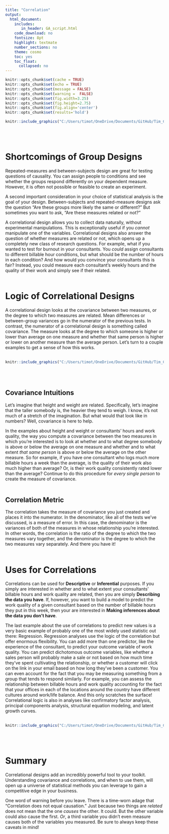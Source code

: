 ```yaml
---
title: "Correlation"
output:
  html_document:
    includes:
       in_header: GA_script.html
    code_download: no
    fontsize: 8pt
    highlight: textmate
    number_sections: no
    theme: cosmo
    toc: yes
    toc_float:
      collapsed: no
---
```


```r
knitr::opts_chunk$set(cache = TRUE)
knitr::opts_chunk$set(echo = TRUE)
knitr::opts_chunk$set(message = FALSE)
knitr::opts_chunk$set(warning =  FALSE)
knitr::opts_chunk$set(fig.width=3.25)
knitr::opts_chunk$set(fig.height=2.75)
knitr::opts_chunk$set(fig.align='center') 
knitr::opts_chunk$set(results='hold') 
```
```r
knitr::include_graphics("C:/Users/timot/OneDrive/Documents/GitHub/Tim_Carsel.github.io/cool_graph.jpg")
```
<br/><br/>


# Shortcomings of Group Designs
Repeated-measures and between-subjects design are great for testing questions of causality. You can assign people to conditions and see whether the groups respond differently on your dependent measure. However, it is often not possible or feasible to create an experiment.


A second important consideration in your choice of statistical analysis is the goal of your design. Between-subjects and repeated-measure designs ask the question “Are these groups more likely the same or different?” But sometimes you want to ask, “Are these measures related or not?” 


A correlational design allows you to collect data naturally, without experimental manipulations. This is exceptionally useful if you *cannot* manipulate one of the variables. Correlational designs also answer the question of whether measures are related or not, which opens up a completely new class of research questions. For example, what if you wanted to test for burnout in your consultants. You *could* assign consultants to different billable hour conditions, but what should be the number of hours in each condition? And how would you convince your consultants this is fair? Instead, you could measure each consultant’s weekly hours and the quality of their work and simply see if their related.
<br/><br/>


# Logic of Correlational Designs
A correlational design looks at the covariance between two measures, or the degree to which two measures are related. Mean differences or between-group variances go in the numerator of the previous tests. In contrast, the numerator of a correlational design is something called covariance. The measure looks at the degree to which someone is higher or lower than average on one measure and whether that same person is higher or lower on another measure than the average person. Let’s turn to a couple examples to get a sense of how this works.
<br/><br/>


```r
knitr::include_graphics("C:/Users/timot/OneDrive/Documents/GitHub/Tim_Carsel.github.io/dude_scatter.jpg")
```
<br/><br/>


## Covariance Intuitions
Let’s imagine that height and weight are related. Specifically, let’s imagine that the taller somebody is, the heavier they tend to weigh. I know, it’s not much of a stretch of the imagination. But what would that look like in numbers? Well, covariance is here to help.


In the examples about height and weight or consultants’ hours and work quality, the way you compute a covariance between the two measures in which you’re interested is to look at whether and to what degree somebody is above or below the average on one measure and whether and to what extent *that same person* is above or below the average on the other measure. So for example, if you have one consultant who logs much more billable hours a week than the average, is the quality of their work also much higher than average? Or, is their work quality consistently rated lower than the average? Continue to do this procedure for *every single person* to create the measure of covariance. 
<br/><br/>


## Correlation Metric
The correlation takes the measure of covariance you just created and places it into the numerator. In the denominator, like all of the tests we’ve discussed, is a measure of error. In this case, the denominator is the variances of both of the measures in whose relationship you’re interested. In other words, the correlation is the ratio of the degree to which the two measures vary together, and the denominator is the degree to which the two measures vary separately. And there you have it!
<br/><br/>


# Uses for Correlations
Correlations can be used for **Descriptive** or **Inferential** purposes. If you simply are interested in whether and to what extent your consultants’ billable hours and work quality are related, then you are simply **Describing the data you have**. If, however, you want to build a model to predict the work quality of a given consultant based on the number of billable hours they put in this week, then your are interested in **Making inferences about the data you don’t have**.


The last example about the use of correlations to predict new values is a very basic example of probably one of the most widely used statistic out there:  Regression. Regression analyses use the logic of the correlation but offer enormous flexibility. You can add more than one predictor, like the experience of the consultant, to predict your outcome variable of work quality. You can predict dichotomous outcome variables, like whether a sales person will probably make a sale or not based on how much time they’ve spent cultivating the relationship, or whether a customer will click on the link in your email based on how long they’ve been a customer. You can even account for the fact that you may be measuring something from a group that tends to respond similarly. For example, you can assess the relationship between billable hours and work quality accounting for the fact that your offices in each of the locations around the country have different cultures around work/life balance. And this only scratches the surface! Correlational logic is also in analyses like confirmatory factor analysis, principal components analysis, structural equation modeling, and latent growth curves. 
<br/><br/>


```r
knitr::include_graphics("C:/Users/timot/OneDrive/Documents/GitHub/Tim_Carsel.github.io/sCATterplot.jpg")
```
<br/><br/>


# Summary
Correlational designs add an incredibly powerful tool to your toolkit. Understanding covariance and correlations, and when to use them, will open up a universe of statistical methods you can leverage to gain a competitive edge in your business. 


One word of warning before you leave. There is a time-worn adage that “Correlation does not equal causation.” Just because two things are *related* does not mean that the one *causes* the other. It could. But the other variable could also cause the first. *Or*, a third variable you didn’t even measure causes both of the variables you measured. Be sure to always keep these caveats in mind!
